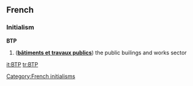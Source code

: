 ==French==
===Initialism===
'''BTP''' {{m}}

# ('''[[bâtiments et travaux publics]]''') the public builings and works sector

[[Category:French initialisms]]

[[it:BTP]]
[[tr:BTP]]